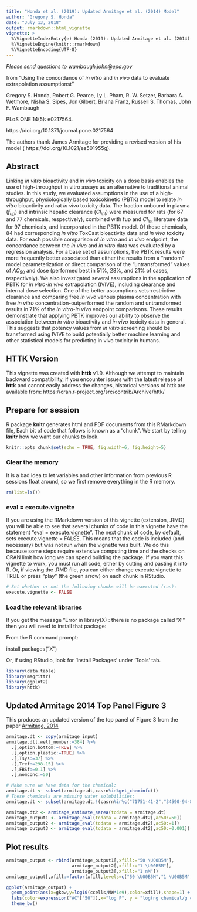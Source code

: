 ---
title: "Honda et al. (2019): Updated Armitage et al. (2014) Model"
author: "Gregory S. Honda"
date: "July 13, 2018"
output: rmarkdown::html_vignette
vignette: >
  %\VignetteIndexEntry{e) Honda (2019): Updated Armitage et al. (2014) Model}
  %\VignetteEngine{knitr::rmarkdown}
  %\VignetteEncoding{UTF-8}
---
*Please send questions to wambaugh.john@epa.gov*

from "Using the concordance of *in vitro* and *in vivo* data to evaluate extrapolation assumptionst"

Gregory S. Honda, Robert G. Pearce, Ly L. Pham, R. W. Setzer, Barbara A. Wetmore,
Nisha S. Sipes, Jon Gilbert, Briana Franz, Russell S. Thomas, John F. Wambaugh 

PLoS ONE 14(5): e0217564.

https://doi.org/10.1371/journal.pone.0217564

The authors thank James Armitage for providing a revised version of his model (
https://doi.org/10.1021/es501955g). 

## Abstract
Linking *in vitro* bioactivity and *in vivo* toxicity on a dose basis enables the 
use of high-throughput in vitro assays as an alternative to traditional animal 
studies. In this study, we evaluated assumptions in the use of a 
high-throughput, physiologically based toxicokinetic (PBTK) model to relate 
*in vitro* bioactivity and rat *in vivo* toxicity data. The fraction unbound in 
plasma ($f_{up}$) and intrinsic hepatic clearance ($Cl_{int}$) were measured for rats 
(for 67 and 77 chemicals, respectively), combined with fup and $Cl_{int}$ 
literature data for 97 chemicals, and incorporated in the PBTK model. Of 
these chemicals, 84 had corresponding *in vitro* ToxCast bioactivity data and 
*in vivo* toxicity data. For each possible comparison of *in vitro* and *in vivo* 
endpoint, the concordance between the *in vivo* and *in vitro* data was evaluated 
by a regression analysis. For a base set of assumptions, the PBTK results 
were more frequently better associated than either the results from a 
"random" model parameterization or direct comparison of the "untransformed" 
values of $AC_{50}$ and dose (performed best in 51%, 28%, and 21% of cases, 
respectively). We also investigated several assumptions in the application 
of PBTK for *in vitro-in vivo* extrapolation (IVIVE), including clearance and 
internal dose selection. One of 
the better assumptions sets-restrictive clearance and comparing free *in vivo*
venous plasma concentration with free *in vitro* concentration-outperformed 
the random and untransformed results in 71% of the *in vitro-in vivo* endpoint 
comparisons. These results demonstrate that applying PBTK improves our 
ability to observe the association between *in vitro* bioactivity and *in vivo* 
toxicity data in general. This suggests that potency values from *in vitro* 
screening should be transformed using IVIVE 
to build potentially better machine learning and other statistical models 
for predicting in vivo toxicity in humans.

## HTTK Version

This vignette was created with **httk** v1.9. Although we attempt to maintain 
backward compatibility, if you encounter issues with the latest release of 
**httk**
and cannot easily address the changes, historical versions of httk are 
available from: https://cran.r-project.org/src/contrib/Archive/httk/

## Prepare for session
R package **knitr** generates html and PDF documents from this RMarkdown file,
Each bit of code that follows is known as a "chunk". We start by telling 
**knitr** how we want our chunks to look.
```{r setup, include=FALSE, eval = TRUE}
knitr::opts_chunk$set(echo = TRUE, fig.width=6, fig.height=5)
```

### Clear the memory
It is a bad idea to let variables and other information from previous R
sessions float around, so we first remove everything in the R memory.
```{r clear_memory, eval = TRUE}
rm(list=ls()) 
```

### eval = execute.vignette
If you are using the RMarkdown version of this vignette (extension, .RMD) you
will be able to see that several chunks of code in this vignette
have the statement "eval = execute.vignette". The next chunk of code, by default,
sets execute.vignette = FALSE.  This means that the code is included (and necessary) but was
not run when the vignette was built. We do this because some steps require 
extensive computing time and the checks on CRAN limit how long we can spend
building the package. If you want this vignette to work, you must run all code,
either by cutting and pasting it into R. Or, if viewing the .RMD file, you can
either change execute.vignette to TRUE or press "play" (the green arrow) on
each chunk in RStudio.
```{r runchunks, eval = TRUE}
# Set whether or not the following chunks will be executed (run):
execute.vignette <- FALSE
```

### Load the relevant libraries
If you get the message "Error in library(X) : there is no package called 'X'"
then you will need to install that package: 

From the R command prompt:

install.packages("X")

Or, if using RStudio, look for 'Install Packages' under 'Tools' tab.
```{r InitialPrep, eval = execute.vignette}
library(data.table)
library(magrittr)
library(ggplot2)
library(httk)
```

## Updated Armitage 2014 Top Panel Figure 3

This produces an updated version of the top panel of Figure 3 from the paper 
[Armitage, 2014](https://doi.org/10.1021/es501955g)


```{r MakeTable, eval = execute.vignette}
armitage.dt <- copy(armitage_input)
armitage.dt[,well_number:=384] %>% 
  .[,option.bottom:=TRUE] %>% 
  .[,option.plastic:=TRUE] %>% 
  .[,Tsys:=37] %>% 
  .[,Tref:=298.15] %>% 
  .[,FBSf:=0.1] %>% 
  .[,nomconc:=50]

# Make sure we have data for the chemical:
armitage.dt <- subset(armitage.dt,casrn%in%get_cheminfo())
# These chemicals are missing water solubilities:
armitage.dt <- subset(armitage.dt,!(casrn%in%c("71751-41-2","34590-94-8","141517-21-7")))

armitage.dt2 <- armitage_estimate_sarea(tcdata = armitage.dt)
armitage_output1 <- armitage_eval(tcdata = armitage.dt2[,ac50:=50])
armitage_output2 <- armitage_eval(tcdata = armitage.dt2[,ac50:=1])
armitage_output3 <- armitage_eval(tcdata = armitage.dt2[,ac50:=0.001])

```

## Plot results

```{r MakePlot, echo=TRUE, eval = execute.vignette}
armitage_output <- rbind(armitage_output1[,xfill:="50 \U00B5M"],
                         armitage_output2[,xfill:="1 \U00B5M"],
                         armitage_output3[,xfill:="1 nM"])
armitage_output[,xfill:=factor(xfill,levels=c("50 \U00B5M","1 \U00B5M","1 nM"))]

ggplot(armitage_output) +
  geom_point(aes(x=gkow,y=log10(ccells/MW*1e9),color=xfill),shape=1) +
  labs(color=expression("AC"["50"]),x="log P", y = "log(ng chemical/g cells)") +
  theme_bw()
```


